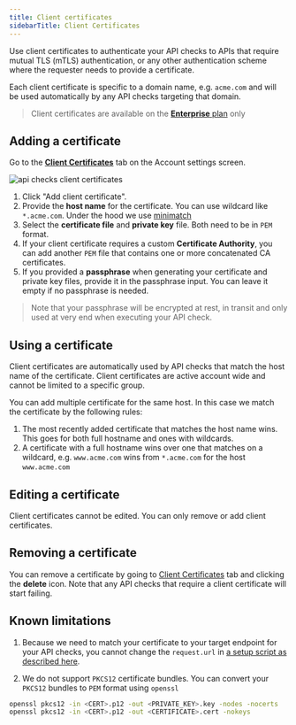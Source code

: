 ```yaml
---
title: Client certificates
sidebarTitle: Client Certificates
---
```


Use client certificates to authenticate your API checks to APIs that require mutual TLS (mTLS) authentication, or
any other authentication scheme where the requester needs to provide a certificate.

Each client certificate is specific to a domain name, e.g. `acme.com` and will be used automatically by any API checks 
targeting that domain.

> Client certificates are available on the [**Enterprise** plan](/pricing/) only

## Adding a certificate

Go to the **[Client Certificates](https://app.checklyhq.com/settings/account/client-certificates)** tab on the Account settings screen.

![api checks client certificates](/images/api-checks/client-certificates.png)

1. Click "Add client certificate".
2. Provide the **host name** for the certificate. You can use wildcard like `*.acme.com`. Under the hood we use [minimatch](https://www.npmjs.com/package/minimatch) 
3. Select the **certificate file** and **private key** file. Both need to be in `PEM` format.
4. If your client certificate requires a custom **Certificate Authority**, you can add another `PEM` file that contains one or more concatenated CA certificates.
5. If you provided a **passphrase** when generating your certificate and private key files, provide it in the passphrase input. You can leave it empty if no passphrase is needed.

> Note that your passphrase will be encrypted at rest, in transit and only used at very end when executing your API check. 

## Using a certificate

Client certificates are automatically used by API checks that match the host name of the certificate. Client certificates 
are active account wide and cannot be limited to a specific group.

You can add multiple certificate for the same host. In this case we match the certificate by the following rules:

1. The most recently added certificate that matches the host name wins. This goes for both full hostname and ones with wildcards.
2. A certificate with a full hostname wins over one that matches on a wildcard, e.g. `www.acme.com` wins from `*.acme.com` for the host `www.acme.com`

## Editing a certificate

Client certificates cannot be edited. You can only remove or add client certificates.

## Removing a certificate

You can remove a certificate by going to [Client Certificates](https://app.checklyhq.com/settings/account/client-certificates)
tab and clicking the **delete** icon. Note that any API checks that require a client certificate will start failing. 

## Known limitations

1. Because we need to match your certificate to your target endpoint for your API checks, you cannot change the `request.url` 
in [a setup script as described here](/api-checks/setup-teardown-scripts/#request).

2. We do not support `PKCS12` certificate bundles. You can convert your `PKCS12` bundles to `PEM` format using `openssl`

```bash
openssl pkcs12 -in <CERT>.p12 -out <PRIVATE_KEY>.key -nodes -nocerts
openssl pkcs12 -in <CERT>.p12 -out <CERTIFICATE>.cert -nokeys
```
